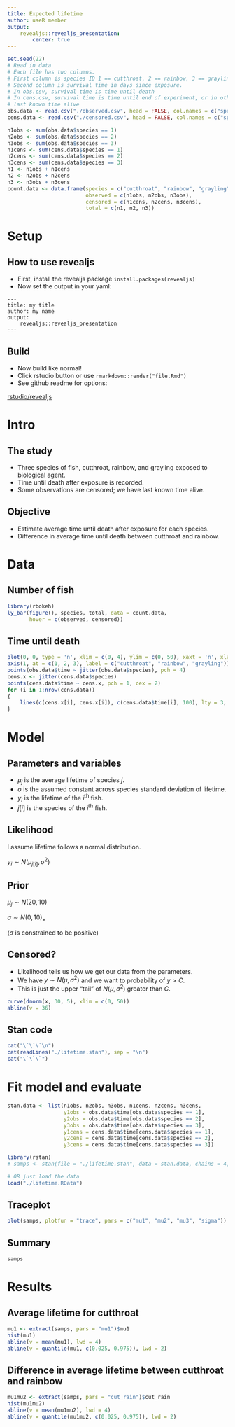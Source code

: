 ```yaml
---
title: Expected lifetime
author: useR member
output:
    revealjs::revealjs_presentation:
        center: true
---
```



```r
set.seed(22)
# Read in data
# Each file has two columns.
# First column is species ID 1 == cutthroat, 2 == rainbow, 3 == grayling
# Second column is survival time in days since exposure.
# In obs.csv, survival time is time until death
# In cens.csv, survival time is time until end of experiment, or in otherwords,
# last known time alive
obs.data <- read.csv("./observed.csv", head = FALSE, col.names = c("species", "time"))
cens.data <- read.csv("./censored.csv", head = FALSE, col.names = c("species", "time"))

n1obs <- sum(obs.data$species == 1)
n2obs <- sum(obs.data$species == 2)
n3obs <- sum(obs.data$species == 3)
n1cens <- sum(cens.data$species == 1)
n2cens <- sum(cens.data$species == 2)
n3cens <- sum(cens.data$species == 3)
n1 <- n1obs + n1cens
n2 <- n2obs + n2cens
n3 <- n3obs + n3cens
count.data <- data.frame(species = c("cutthroat", "rainbow", "grayling"),
                         observed = c(n1obs, n2obs, n3obs),
                         censored = c(n1cens, n2cens, n3cens),
                         total = c(n1, n2, n3))
```

Setup
=====

How to use revealjs
-------------------

- First, install the revealjs package `install.packages(revealjs)`
- Now set the output in your yaml:

```
---
title: my title
author: my name
output:
    revealjs::revealjs_presentation
---
```

Build
-----

- Now build like normal!
- Click rstudio button or use `rmarkdown::render("file.Rmd")`
- See github readme for options:

[rstudio/revealjs](http://github.com/rstudio/revealjs)

Intro
=====

The study
---------

- Three species of fish, cutthroat, rainbow, and grayling exposed to biological
  agent.
- Time until death after exposure is recorded.
- Some observations are censored; we have last known time alive.

Objective
---------

- Estimate average time until death after exposure for each species.
- Difference in average time until death between cutthroat and rainbow.

Data
====

Number of fish
--------------

```r
library(rbokeh)
ly_bar(figure(), species, total, data = count.data,
       hover = c(observed, censored))
```

Time until death
----------------

```r
plot(0, 0, type = 'n', xlim = c(0, 4), ylim = c(0, 50), xaxt = 'n', xlab = '', ylab = '')
axis(1, at = c(1, 2, 3), label = c("cutthroat", "rainbow", "grayling"))
points(obs.data$time ~ jitter(obs.data$species), pch = 4)
cens.x <- jitter(cens.data$species)
points(cens.data$time ~ cens.x, pch = 1, cex = 2)
for (i in 1:nrow(cens.data))
{
    lines(c(cens.x[i], cens.x[i]), c(cens.data$time[i], 100), lty = 3, lwd = 1)
}
```

Model
=====

Parameters and variables
------------------------

- $\mu_j$ is the average lifetime of species $j$.
- $\sigma$ is the assumed constant across species standard deviation of
  lifetime.
- $y_i$ is the lifetime of the $i^\text{th}$ fish.
- $j[i]$ is the species of the $i^\text{th}$ fish.

Likelihood
----------

I assume lifetime follows a normal distribution.

$y_i \sim N(\mu_{j[i]}, \sigma^2)$


Prior
-----

$\mu_j \sim N(20, 10)$

$\sigma \sim N(0, 10)_+$

($\sigma$ is constrained to be positive)

Censored?
---------

- Likelihood tells us how we get our data from the parameters.
- We have $y\sim N(\mu, \sigma^2)$ and we want to probability of $y>C$.
- This is just the upper "tail" of $N(\mu, \sigma^2)$ greater than $C$.

```r
curve(dnorm(x, 30, 5), xlim = c(0, 50))
abline(v = 36)
```

Stan code
---------

```r
cat("\`\`\`\n")
cat(readLines("./lifetime.stan"), sep = "\n")
cat("\`\`\`")
```

Fit model and evaluate
======================

```r
stan.data <- list(n1obs, n2obs, n3obs, n1cens, n2cens, n3cens,
                  y1obs = obs.data$time[obs.data$species == 1],
                  y2obs = obs.data$time[obs.data$species == 2],
                  y3obs = obs.data$time[obs.data$species == 3],
                  y1cens = cens.data$time[cens.data$species == 1],
                  y2cens = cens.data$time[cens.data$species == 2],
                  y3cens = cens.data$time[cens.data$species == 3])
```

```r
library(rstan)
# samps <- stan(file = "./lifetime.stan", data = stan.data, chains = 4, iter = 4000)

# OR just load the data
load("./lifetime.RData")
```

Traceplot
---------

```r
plot(samps, plotfun = "trace", pars = c("mu1", "mu2", "mu3", "sigma"))
```

Summary
-------

```r
samps
```

Results
=======

Average lifetime for cutthroat
------------------------------

```r
mu1 <- extract(samps, pars = "mu1")$mu1
hist(mu1)
abline(v = mean(mu1), lwd = 4)
abline(v = quantile(mu1, c(0.025, 0.975)), lwd = 2)
```

Difference in average lifetime between cutthroat and rainbow
------------------------------------------------------------

```r
mu1mu2 <- extract(samps, pars = "cut_rain")$cut_rain
hist(mu1mu2)
abline(v = mean(mu1mu2), lwd = 4)
abline(v = quantile(mu1mu2, c(0.025, 0.975)), lwd = 2)
```

